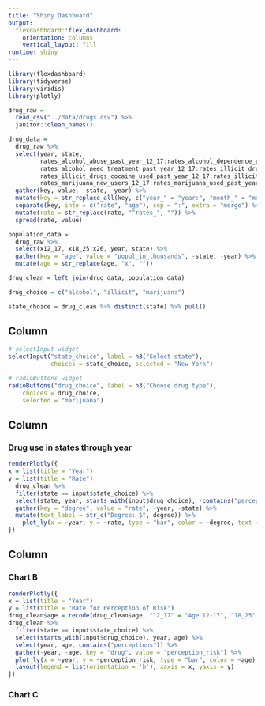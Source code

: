 ```yaml
---
title: "Shiny Dashboard"
output: 
  flexdashboard::flex_dashboard:
    orientation: columns
    vertical_layout: fill
runtime: shiny
---
```


```r
library(flexdashboard)
library(tidyverse)
library(viridis)
library(plotly)
```

```r
drug_raw =
  read_csv("../data/drugs.csv") %>%
  janitor::clean_names()

drug_data = 
  drug_raw %>%
  select(year, state,
         rates_alcohol_abuse_past_year_12_17:rates_alcohol_dependence_past_year_26,
         rates_alcohol_need_treatment_past_year_12_17:rates_illicit_drugs_abuse_past_month_26, 
         rates_illicit_drugs_cocaine_used_past_year_12_17:rates_illicit_drugs_need_treatment_past_year_26,
         rates_marijuana_new_users_12_17:rates_marijuana_used_past_year_26) %>%
  gather(key, value, -state, -year) %>% 
  mutate(key = str_replace_all(key, c("year_" = "year:", "month_" = "month:", "risk_" = "risk:", "users_" = "users:"))) %>%
  separate(key, into = c("rate", "age"), sep = ":", extra = "merge") %>%
  mutate(rate = str_replace(rate, "^rates_", "")) %>% 
  spread(rate, value)

population_data = 
  drug_raw %>% 
  select(x12_17, x18_25:x26, year, state) %>% 
  gather(key = "age", value = "popul_in_thousands", -state, -year) %>% 
  mutate(age = str_replace(age, "x", ""))

drug_clean = left_join(drug_data, population_data)
```


```r
drug_choice = c("alcohol", "illicit", "marijuana")

state_choice = drug_clean %>% distinct(state) %>% pull()  
```

Column {.sidebar}
-----------------------------------------------------------------------

```r
# selectInput widget
selectInput("state_choice", label = h3("Select state"),
            choices = state_choice, selected = "New York")

# radioButtons widget
radioButtons("drug_choice", label = h3("Choose drug type"),
    choices = drug_choice, 
    selected = "marijuana")
```

Column {data-width=650}
-----------------------------------------------------------------------

### Drug use in states through year

```r
renderPlotly({
x = list(title = "Year")
y = list(title = "Rate")
  drug_clean %>% 
  filter(state == input$state_choice) %>%
  select(state, year, starts_with(input$drug_choice), -contains("perceptions")) %>% 
  gather(key = "degree", value = "rate", -year, -state) %>% 
  mutate(text_label = str_c("Degree: $", degree)) %>%   
    plot_ly(x = ~year, y = ~rate, type = "bar", color = ~degree, text = ~text_label) %>%  layout(legend = list(orientation = 'h'), xaxis = x, yaxis = y)
})
```

Column {data-width=350}
-----------------------------------------------------------------------

### Chart B

```r
renderPlotly({
x = list(title = "Year")
y = list(title = "Rate for Perception of Risk")  
drug_clean$age = recode(drug_clean$age, "12_17" = "Age 12-17", "18_25" = "Age 18-25", "26" = "Age 26 or above")
drug_clean %>% 
  filter(state == input$state_choice) %>%
  select(starts_with(input$drug_choice), year, age) %>% 
  select(year, age, contains("perceptions")) %>% 
  gather(-year, -age, key = "drug", value = "perception_risk") %>% 
  plot_ly(x = ~year, y = ~perception_risk, type = "bar", color = ~age) %>% 
  layout(legend = list(orientation = 'h'), xaxis = x, yaxis = y)
})
```

### Chart C

```r

```

